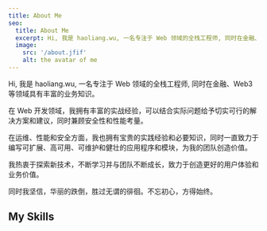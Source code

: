 ```yaml
---
title: About Me
seo:
  title: About Me
  excerpt: Hi, 我是 haoliang.wu, 一名专注于 Web 领域的全栈工程师, 同时在金融、Web3 等领域具有丰富的业务知识。
  image:
    src: '/about.jfif'
    alt: the avatar of me
---
```


Hi, 我是 haoliang.wu, 一名专注于 Web 领域的全栈工程师, 同时在金融、Web3 等领域具有丰富的业务知识。

在 Web 开发领域，我拥有丰富的实战经验，可以结合实际问题给予切实可行的解决方案和建议，同时兼顾安全性和性能考量。

在运维、性能和安全方面，我也拥有宝贵的实践经验和必要知识，同时一直致力于编写可扩展、高可用、可维护和健壮的应用程序和模块，为我的团队创造价值。

我热衷于探索新技术，不断学习并与团队不断成长，致力于创造更好的用户体验和业务价值。

同时我坚信，华丽的跌倒，胜过无谓的徘徊。不忘初心，方得始终。

<h2>My Skills</h2>
<MySkills />
